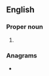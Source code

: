 {{also|Steves|STEVEs|steves}}
==English==

===Proper noun===
{{head|en|proper noun plural form}}

# {{plural of|en|Steve}}

===Anagrams===
* {{anagrams|en|a=eesstv|Vtesse}}